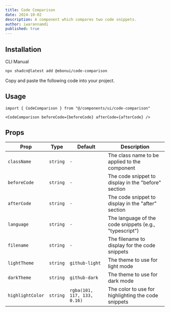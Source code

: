 ```yaml
---
title: Code Comparison
date: 2024-10-02
description: A component which compares two code snippets.
author: iwarannamdi
published: true
---
```


<ComponentPreview name="code-comparison-demo" />

## Installation

<Tabs defaultValue="cli">

<TabsList>
  <TabsTrigger value="cli">CLI</TabsTrigger>
  <TabsTrigger value="manual">Manual</TabsTrigger>
</TabsList>
<TabsContent value="cli">

```bash
npx shadcn@latest add @ebonui/code-comparison
```

</TabsContent>

<TabsContent value="manual">

<Steps>

<Step>Copy and paste the following code into your project.</Step>

<ComponentSource name="code-comparison" />

</Steps>

</TabsContent>

</Tabs>

## Usage

```tsx showLineNumbers
import { CodeComparison } from "@/components/ui/code-comparison"
```

```tsx showLineNumbers
<CodeComparison beforeCode={beforeCode} afterCode={afterCode} />
```

## Props

| Prop             | Type     | Default                     | Description                                            |
| ---------------- | -------- | --------------------------- | ------------------------------------------------------ |
| `className`      | `string` | `-`                         | The class name to be applied to the component          |
| `beforeCode`     | `string` | `-`                         | The code snippet to display in the "before" section    |
| `afterCode`      | `string` | `-`                         | The code snippet to display in the "after" section     |
| `language`       | `string` | `-`                         | The language of the code snippets (e.g., "typescript") |
| `filename`       | `string` | `-`                         | The filename to display for the code snippets          |
| `lightTheme`     | `string` | `github-light`              | The theme to use for light mode                        |
| `darkTheme`      | `string` | `github-dark`               | The theme to use for dark mode                         |
| `highlightColor` | `string` | `rgba(101, 117, 133, 0.16)` | The color to use for highlighting the code snippets    |
